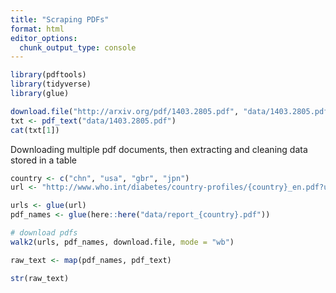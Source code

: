 ```yaml
---
title: "Scraping PDFs"
format: html
editor_options: 
  chunk_output_type: console
---
```



```r
library(pdftools)
library(tidyverse)
library(glue)

download.file("http://arxiv.org/pdf/1403.2805.pdf", "data/1403.2805.pdf", mode = "wb")
txt <- pdf_text("data/1403.2805.pdf")
cat(txt[1])
```


Downloading multiple pdf documents, then extracting and cleaning data stored in a table

```r
country <- c("chn", "usa", "gbr", "jpn")
url <- "http://www.who.int/diabetes/country-profiles/{country}_en.pdf?ua=1"

urls <- glue(url)
pdf_names <- glue(here::here("data/report_{country}.pdf"))

# download pdfs
walk2(urls, pdf_names, download.file, mode = "wb")

raw_text <- map(pdf_names, pdf_text)

```


```r
str(raw_text)
```

